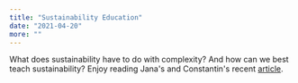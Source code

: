 ```yaml
---
title: "Sustainability Education"
date: "2021-04-20"
more: ""
---
```


What does sustainability have to do with complexity? And how can we best teach sustainability? Enjoy reading Jana's and Constantin's recent [article](https://www.emerald.com/insight/content/doi/10.1108/IJSHE-06-2020-0209/full/html).
